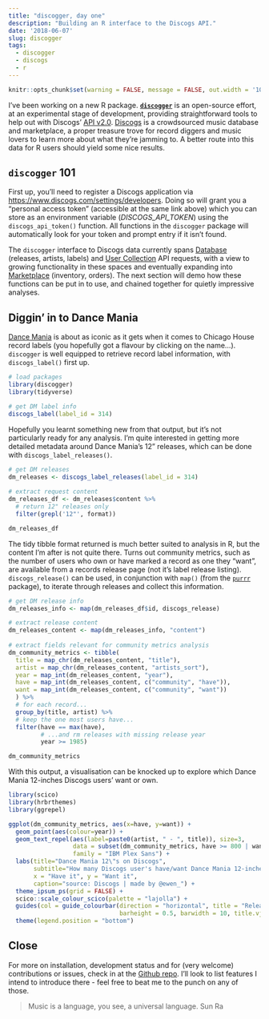 ```yaml
---
title: "discogger, day one"
description: "Building an R interface to the Discogs API."
date: '2018-06-07'
slug: discogger
tags:
  - discogger
  - discogs
  - r
---
```


```r
knitr::opts_chunk$set(warning = FALSE, message = FALSE, out.width = '100%', dev = 'svg')
```

I've been working on a new R package. [**`discogger`**](https://github.com/ewenme/discogger) is an open-source effort, at an experimental stage of development, providing straightforward tools to help out with Discogs' [API v2.0](https://www.discogs.com/developers/#). [Discogs](https://www.discogs.com) is a crowdsourced music database and marketplace, a proper treasure trove for record diggers and music lovers to learn more about what they're jamming to. A better route into this data for R users should yield some nice results.

## `discogger` 101

First up, you'll need to register a Discogs application via [https://www.discogs.com/settings/developers](https://www.discogs.com/settings/developers). Doing so will grant you a "personal access token" (accessible at the same link above) which you can store as an environment variable (*DISCOGS_API_TOKEN*) using the `discogs_api_token()` function. All functions in the `discogger` package will automatically look for your token and prompt entry if it isn't found.

The `discogger` interface to Discogs data currently spans [Database](https://www.discogs.com/developers/#page:database) (releases, artists, labels) and [User Collection](https://www.discogs.com/developers/#page:user-collection) API requests, with a view to growing functionality in these spaces and eventually expanding into [Marketplace](https://www.discogs.com/developers/#page:marketplace) (inventory, orders). The next section will demo how these functions can be put in to use, and chained together for quietly impressive analyses.

## Diggin' in to Dance Mania

[Dance Mania](http://dancemaniarecords.com/) is about as iconic as it gets when it comes to Chicago House record labels (you hopefully got a flavour by clicking on the name...). `discogger` is well equipped to retrieve record label information, with `discogs_label()` first up.

```r
# load packages
library(discogger)
library(tidyverse)

# get DM label info
discogs_label(label_id = 314)
```

Hopefully you learnt something new from that output, but it's not particularly ready for any analysis. I'm quite interested in getting more detailed metadata around Dance Mania's 12" releases, which can be done with `discogs_label_releases()`.

```r
# get DM releases
dm_releases <- discogs_label_releases(label_id = 314)
  
# extract request content
dm_releases_df <- dm_releases$content %>%
  # return 12" releases only
  filter(grepl('12"', format))

dm_releases_df
```

The tidy tibble format returned is much better suited to analysis in R, but the content I'm after is not quite there. Turns out community metrics, such as the number of users who own or have marked a record as one they "want", are available from a records release page (not it's label release listing). `discogs_release()` can be used, in conjunction with `map()` (from the [`purrr`](https://purrr.tidyverse.org/) package), to iterate through releases and collect this information.

```r
# get DM release info
dm_releases_info <- map(dm_releases_df$id, discogs_release)

# extract release content
dm_releases_content <- map(dm_releases_info, "content")
  
# extract fields relevant for community metrics analysis
dm_community_metrics <- tibble(
  title = map_chr(dm_releases_content, "title"),
  artist = map_chr(dm_releases_content, "artists_sort"),
  year = map_int(dm_releases_content, "year"),
  have = map_int(dm_releases_content, c("community", "have")),
  want = map_int(dm_releases_content, c("community", "want"))
  ) %>%
  # for each record...
  group_by(title, artist) %>%
  # keep the one most users have...
  filter(have == max(have),
         # ...and rm releases with missing release year
         year >= 1985)

dm_community_metrics
```

With this output, a visualisation can be knocked up to explore which Dance Mania 12-inches Discogs users' want or own.

```r
library(scico)
library(hrbrthemes)
library(ggrepel)

ggplot(dm_community_metrics, aes(x=have, y=want)) +
  geom_point(aes(colour=year)) +
  geom_text_repel(aes(label=paste0(artist, " - ", title)), size=3,
                  data = subset(dm_community_metrics, have >= 800 | want >= 1000),
                  family = "IBM Plex Sans") +
  labs(title="Dance Mania 12\"s on Discogs", 
       subtitle="How many Discogs user's have/want Dance Mania 12-inches (1985 - 2018).",
       x = "Have it", y = "Want it",
       caption="source: Discogs | made by @ewen_") +
  theme_ipsum_ps(grid = FALSE) +
  scico::scale_colour_scico(palette = "lajolla") +
  guides(col = guide_colourbar(direction = "horizontal", title = "Release year",
                               barheight = 0.5, barwidth = 10, title.vjust = 1)) +
  theme(legend.position = "bottom")
```

## Close

For more on installation, development status and for (very welcome) contributions or issues, check in at the [Github repo](https://github.com/ewenme/discogger). I'll look to list features I intend to introduce there - feel free to beat me to the punch on any of those. 

> Music is a language, you see, a universal language.
Sun Ra